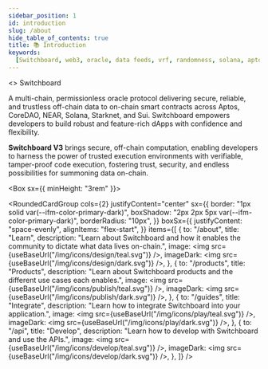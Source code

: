 ```yaml
---
sidebar_position: 1
id: introduction
slug: /about
hide_table_of_contents: true
title: 📚 Introduction
keywords:
  [Switchboard, web3, oracle, data feeds, vrf, randomness, solana, aptos, near]
---
```



<Grid container spacing={3} justifyContent="space-evenly" alignItems="center">
  <Grid item xs={12} md={5}>
    <>
      <Typography
        sx={{ color: "var(--ifm-color-primary-light)", fontWeight: 600 }}
        variant="h3"
      >
        Switchboard
      </Typography>
      <p>
        A multi-chain, permissionless oracle protocol delivering secure,
        reliable, and trustless off-chain data to on-chain smart contracts
        across Aptos, CoreDAO, NEAR, Solana, Starknet, and Sui. Switchboard
        empowers developers to build robust and feature-rich dApps with
        confidence and flexibility.
      </p>
      <p>
        <strong>Switchboard V3</strong> brings secure, off-chain computation,
        enabling developers to harness the power of trusted execution
        environments with verifiable, tamper-proof code execution, fostering
        trust, security, and endless possibilities for summoning data on-chain.
      </p>
    </>
  </Grid>
  <Grid item xs={12} md={4}>
    <ChainComponent
      hideTitle
      items={[
        {
          to: "/aptos",
          title: "Aptos",
          description: "Integrate Switchboard on Aptos.",
          image: useBaseUrl("/img/icons/aptos/logo.svg"),
          imageDark: useBaseUrl("/img/icons/aptos/dark.svg"),
        },
        {
          to: "/coredao",
          title: "CoreDAO",
          description: "Integrate Switchboard on CoreDAO.",
          image: useBaseUrl("/img/icons/coredao/logo.svg"),
          imageDark: useBaseUrl("/img/icons/coredao/dark.svg"),
        },
        {
          to: "/near",
          title: "Near",
          description: "Integrate Switchboard on Near.",
          image: useBaseUrl("/img/icons/near/logo.svg"),
          imageDark: useBaseUrl("/img/icons/near/dark.svg"),
        },
        {
          to: "/solana",
          title: "Solana",
          description: "Integrate Switchboard on Solana.",
          image: useBaseUrl("/img/icons/solana/logo.svg"),
          imageDark: useBaseUrl("/img/icons/solana/logo.svg"),
        },
        {
          to: "/sui",
          title: "Sui",
          description: "Integrate Switchboard on Sui.",
          image: useBaseUrl("/img/icons/sui/logo.svg"),
          imageDark: useBaseUrl("/img/icons/sui/dark.svg"),
        },
        {
          to: "#",
          title: "StarkNet",
          description: "Integrate Switchboard on StarkNet.",
          image: useBaseUrl("/img/icons/starknet/logo.svg"),
          imageDark: useBaseUrl("/img/icons/starknet/dark.svg"),
          comingSoon: true,
        },
        {
          to: "#",
          title: "Arbitrum",
          description: "Integrate Switchboard on Abitrum.",
          image: useBaseUrl("/img/icons/arbitrum/logo.svg"),
          imageDark: useBaseUrl("/img/icons/arbitrum/logo.svg"),
          comingSoon: true,
        },
      ]}
    />
  </Grid>
</Grid>

<Box sx={{ minHeight: "3rem" }}></Box>

<RoundedCardGroup
  cols={2}
  justifyContent="center"
  sx={{
    border: "1px solid var(--ifm-color-primary-dark)",
    boxShadow: "2px 2px 5px var(--ifm-color-primary-dark)",
    borderRadius: "10px",
  }}
  boxSx={{
    justifyContent: "space-evenly",
    alignItems: "flex-start",
  }}
  items={[
    {
      to: "/about",
      title: "Learn",
      description:
        "Learn about Switchboard and how it enables the community to dictate what data lives on-chain.",
      image: <img src={useBaseUrl("/img/icons/design/teal.svg")} />,
      imageDark: <img src={useBaseUrl("/img/icons/design/dark.svg")} />,
    },
    {
      to: "/products",
      title: "Products",
      description:
        "Learn about Switchboard products and the different use cases each enables.",
      image: <img src={useBaseUrl("/img/icons/publish/teal.svg")} />,
      imageDark: <img src={useBaseUrl("/img/icons/publish/dark.svg")} />,
    },
    {
      to: "/guides",
      title: "Integrate",
      description: "Learn how to integrate Switchboard into your application.",
      image: <img src={useBaseUrl("/img/icons/play/teal.svg")} />,
      imageDark: <img src={useBaseUrl("/img/icons/play/dark.svg")} />,
    },
    {
      to: "/api",
      title: "Develop",
      description: "Learn how to develop with Switchboard and use the APIs.",
      image: <img src={useBaseUrl("/img/icons/develop/teal.svg")} />,
      imageDark: <img src={useBaseUrl("/img/icons/develop/dark.svg")} />,
    },
  ]}
/>
